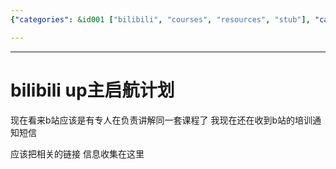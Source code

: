 ```yaml
---
{"categories": &id001 ["bilibili", "courses", "resources", "stub"], "category": "Bilibili", "date": "2022-06-17 07:34:01", "description": "This article provides information and links about the 'bilibili up主启航计划', a program on the video-sharing platform bilibili. It covers various aspects of the program, including its objectives, eligibility criteria, benefits, and resources for potential participants.", "tags": *id001, "title": "bilibili up主启航计划"}

---
```


------

# bilibili up主启航计划

现在看来b站应该是有专人在负责讲解同一套课程了 我现在还在收到b站的培训通知短信

应该把相关的链接 信息收集在这里

